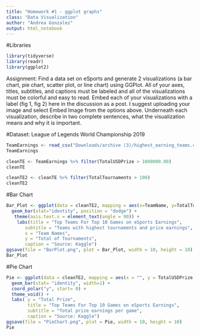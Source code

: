 ```yaml
---
title: "Homework #1 - ggplot graphs"
class: "Data Visualization"
author: "Andrea Gonzalez"
output: html_notebook
---
```

#Libraries
```r
library(tidyverse)
library(readr)
library(ggplot2)
```


Assignment:
Find a data set on eSports and generate 2 visualizations (a bar chart, pie chart, scatter plot, or line chart) using GGPlot. All of your axes, titles, subtitles, and captions must be labeled and all of the visualizations must be colorful and easy to read. Embed each of your visualizations with a label (fig 1, fig 2) here in the discussion as a post. I suggest uploading your image and select Embed Image from the options above. Underneath each visualization, describe in two complete sentences, what the visualization means and why it is important.

#Dataset: League of Legends World Championship 2019
```r
TeamEarnings <- read_csv("Downloads/archive (3)/highest_earning_teams.csv")
TeamEarnings
```
```r
cleanTE <- TeamEarnings %>% filter(TotalUSDPrize > 1000000.00)
cleanTE
```

```r
cleanTE2 <- cleanTE %>% filter(TotalTournaments > 100)
cleanTE2
```

#Bar Chart
```r
Bar_Plot <- ggplot(data = cleanTE2, mapping = aes(x=TeamName, y=TotalTournaments, fill=Game)) +
  geom_bar(stat="identity", position = "dodge") +
   theme(axis.text.x = element_text(angle = 90)) +
    labs(title = "Top Teams For Top 10 Games on eSports Earnings",
       subtitle = "Teams with highest tournaments and price earnings",
       x = "Team Names",
       y = "Total of Tournaments",
       caption = "Source: Kaggle")
ggsave(file = "BarPlot.png", plot = Bar_Plot, width = 10, height = 10)
Bar_Plot
```

#Pie Chart
```r
Pie <- ggplot(data = cleanTE2, mapping = aes(x = "", y = TotalUSDPrize, fill = Game)) +
  geom_bar(stat= "identity", width=1) +
  coord_polar("y", start= 0) + 
  theme_void() +
  labs( y = "Total Prize",
        title = "Top Teams For Top 10 Games on eSports Earnings",
        subtitle = "Total prize earnings per game",
        caption = "Source: Kaggle")
ggsave(file = "PieChart.png", plot = Pie, width = 10, height = 10)
Pie
```



